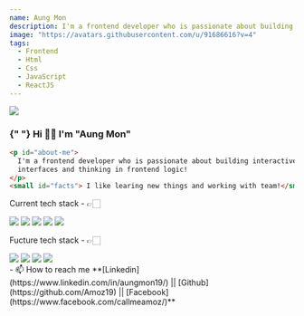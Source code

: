 ```yaml
---
name: Aung Mon
description: I'm a frontend developer who is passionate about building interactive user interfaces and thinking in frontend logic!
image: "https://avatars.githubusercontent.com/u/91686616?v=4"
tags:
  - Frontend
  - Html
  - Css
  - JavaScript
  - ReactJS
---
```


<div className="h-32 w-32 rounded-xl overflow-hidden mx-auto">
  <img src="https://avatars.githubusercontent.com/u/91686616?v=4" />
</div>

<h3 className="flex flex-row justify-center max-w-[240px] mt-5 mx-auto bg-slate-900 content-fixed rounded-2xl text-[whitesmoke]">
  <span>
    {" "}
    Hi <span className="text-xl">👋🏽</span> I'm <span className="font-extrabold text-xl">"Aung Mon"</span>
  </span>
</h3>

<div className="container max-w-[720px] mx-auto flex flex-col items-center">

```html
<p id="about-me">
  I'm a frontend developer who is passionate about building interactive user
  interfaces and thinking in frontend logic!
</p>
<small id="facts"> I like learing new things and working with team!</small>
```

<div className="flex items-center mb-3">
  <p className="font-bold mr-3">Current tech stack - 👉🏻</p>
  <div className="bg-slate-900 flex justify-center gap-4 px-4 py-2 rounded-2xl">
    <img
      className="h-5"
      src="https://raw.githubusercontent.com/github/explore/80688e429a7d4ef2fca1e82350fe8e3517d3494d/topics/javascript/javascript.png"
    />
    <img
      className="h-5"
      src="https://raw.githubusercontent.com/github/explore/80688e429a7d4ef2fca1e82350fe8e3517d3494d/topics/typescript/typescript.png"
    />
    <img
      className="h-5"
      src="https://raw.githubusercontent.com/github/explore/80688e429a7d4ef2fca1e82350fe8e3517d3494d/topics/react/react.png"
    />
    <img
      className="h-5"
      src=" https://imgs.search.brave.com/hGwT1XWOE5s9l6sFNaWVB3YKfeoo0hadewIgx8rhdFA/rs:fit:860:0:0/g:ce/aHR0cHM6Ly91cGxv/YWQud2lraW1lZGlh/Lm9yZy93aWtpcGVk/aWEvY29tbW9ucy9k/L2Q1L1RhaWx3aW5k/X0NTU19Mb2dvLnN2/Zw.svg"
    />
    <img
      className="h-5"
      src="https://static-00.iconduck.com/assets.00/nextjs-icon-512x512-y563b8iq.png"
    />
  </div>
</div>
<div className="flex justify-cen">
  <p className="font-bold mr-3">Fucture tech stack - 👉🏻</p>
  <div className="bg-slate-100 flex justify-center gap-4 px-4 py-2 rounded-2xl">
    <img
      className="h-5"
      src="https://static-00.iconduck.com/assets.00/nextjs-icon-512x512-y563b8iq.png"
    />
    <img
      className="h-5"
      src="https://raw.githubusercontent.com/github/explore/80688e429a7d4ef2fca1e82350fe8e3517d3494d/topics/nodejs/nodejs.png"
    />
    <img
      className="h-5"
      src="https://assets.stickpng.com/images/5848104fcef1014c0b5e4950.png"
    />
    <img
      className="h-5"
      src="https://upload.wikimedia.org/wikipedia/commons/thumb/9/9a/Laravel.svg/1200px-Laravel.svg.png"
    />
  </div>
</div>
- 📫 How to reach me **[Linkedin](https://www.linkedin.com/in/aungmon19/) || [Github](https://github.com/Amoz19) || [Facebook](https://www.facebook.com/callmeamoz/)**
</div>
